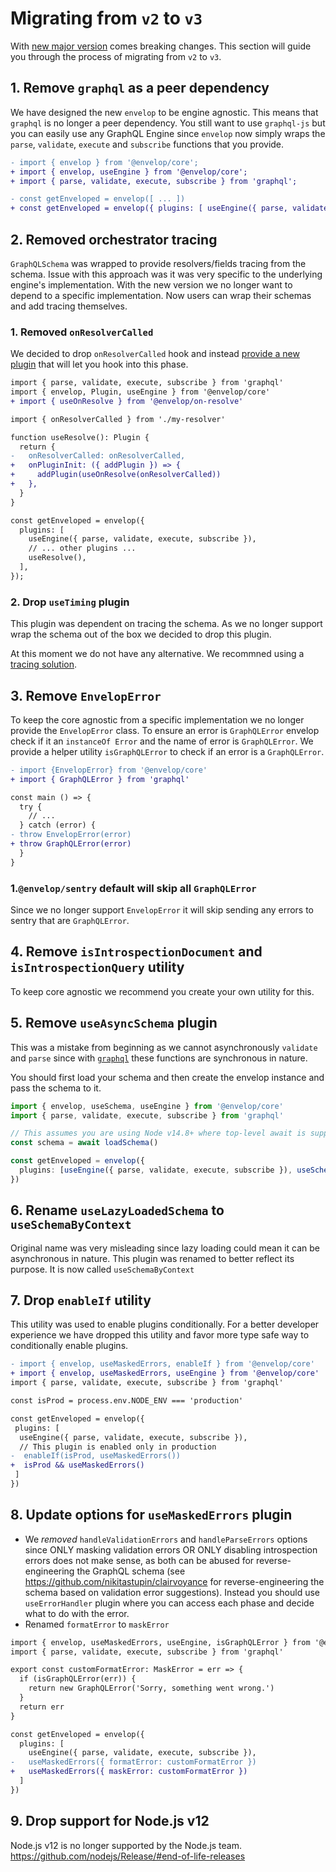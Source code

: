 # Migrating from `v2` to `v3`

With [new major version](https://github.com/n1ru4l/envelop/pull/1487) comes breaking changes. This section will guide you through the process of migrating from `v2` to `v3`.

## 1. Remove `graphql` as a peer dependency

We have designed the new `envelop` to be engine agnostic. This means that `graphql` is no longer a peer dependency. You still want to use `graphql-js` but you can easily use any GraphQL Engine since `envelop` now simply wraps the `parse`, `validate`, `execute` and `subscribe` functions that you provide.

```diff
- import { envelop } from '@envelop/core';
+ import { envelop, useEngine } from '@envelop/core';
+ import { parse, validate, execute, subscribe } from 'graphql';

- const getEnveloped = envelop([ ... ])
+ const getEnveloped = envelop({ plugins: [ useEngine({ parse, validate, execute, subscribe }), ... ] })
```

## 2. Removed orchestrator tracing

`GraphQLSchema` was wrapped to provide resolvers/fields tracing from the schema. Issue with this approach was it was very specific to the underlying engine's implementation. With the new version we no longer want to depend to a specific implementation. Now users can wrap their schemas and add tracing themselves.

### 1. Removed `onResolverCalled`

We decided to drop `onResolverCalled` hook and instead [provide a new plugin](https://github.com/n1ru4l/envelop/pull/1500) that will let you hook into this phase.

```diff
import { parse, validate, execute, subscribe } from 'graphql'
import { envelop, Plugin, useEngine } from '@envelop/core'
+ import { useOnResolve } from '@envelop/on-resolve'

import { onResolverCalled } from './my-resolver'

function useResolve(): Plugin {
  return {
-   onResolverCalled: onResolverCalled,
+   onPluginInit: ({ addPlugin }) => {
+     addPlugin(useOnResolve(onResolverCalled))
+   },
  }
}

const getEnveloped = envelop({
  plugins: [
    useEngine({ parse, validate, execute, subscribe }),
    // ... other plugins ...
    useResolve(),
  ],
});
```

### 2. Drop `useTiming` plugin

This plugin was dependent on tracing the schema. As we no longer support wrap the schema out of the box we decided to drop this plugin.

At this moment we do not have any alternative. We recommned using a [tracing solution](/v3/guides/monitoring-and-tracing).

## 3. Remove `EnvelopError`

To keep the core agnostic from a specific implementation we no longer provide the `EnvelopError` class. To ensure an error is `GraphQLError` envelop check if it an `instanceOf Error` and the name of error is `GraphQLError`. We provide a helper utility `isGraphQLError` to check if an error is a `GraphQLError`.

```diff
- import {EnvelopError} from '@envelop/core'
+ import { GraphQLError } from 'graphql'

const main () => {
  try {
    // ...
  } catch (error) {
- throw EnvelopError(error)
+ throw GraphQLError(error)
  }
}
```

### 1.`@envelop/sentry` default will skip all `GraphQLError`

Since we no longer support `EnvelopError` it will skip sending any errors to sentry that are `GraphQLError`.

## 4. Remove `isIntrospectionDocument` and `isIntrospectionQuery` utility

To keep core agnostic we recommend you create your own utility for this.

## 5. Remove `useAsyncSchema` plugin

This was a mistake from beginning as we cannot asynchronously `validate` and `parse` since with [`graphql`](https://github.com/graphql/graphql-js) these functions are synchronous in nature.

You should first load your schema and then create the envelop instance and pass the schema to it.

```ts
import { envelop, useSchema, useEngine } from '@envelop/core'
import { parse, validate, execute, subscribe } from 'graphql'

// This assumes you are using Node v14.8+ where top-level await is supported
const schema = await loadSchema()

const getEnveloped = envelop({
  plugins: [useEngine({ parse, validate, execute, subscribe }), useSchema(schema)]
})
```

## 6. Rename `useLazyLoadedSchema` to `useSchemaByContext`

Original name was very misleading since lazy loading could mean it can be asynchronous in nature. This plugin was renamed to better reflect its purpose. It is now called `useSchemaByContext`

## 7. Drop `enableIf` utility

This utility was used to enable plugins conditionally. For a better developer experience we have dropped this utility and favor more type safe way to conditionally enable plugins.

```diff
- import { envelop, useMaskedErrors, enableIf } from '@envelop/core'
+ import { envelop, useMaskedErrors, useEngine } from '@envelop/core'
import { parse, validate, execute, subscribe } from 'graphql'

const isProd = process.env.NODE_ENV === 'production'

const getEnveloped = envelop({
 plugins: [
  useEngine({ parse, validate, execute, subscribe }),
  // This plugin is enabled only in production
-  enableIf(isProd, useMaskedErrors())
+  isProd && useMaskedErrors()
 ]
})
```

## 8. Update options for `useMaskedErrors` plugin

- We _removed_ `handleValidationErrors` and `handleParseErrors` options since ONLY masking validation errors OR ONLY disabling introspection errors does not make sense, as both can be abused for reverse-engineering the GraphQL schema (see https://github.com/nikitastupin/clairvoyance for reverse-engineering the schema based on validation error suggestions). Instead you should use `useErrorHandler` plugin where you can access each phase and decide what to do with the error.
- Renamed `formatError` to `maskError`

```diff
import { envelop, useMaskedErrors, useEngine, isGraphQLError } from '@envelop/core'
import { parse, validate, execute, subscribe } from 'graphql'

export const customFormatError: MaskError = err => {
  if (isGraphQLError(err)) {
    return new GraphQLError('Sorry, something went wrong.')
  }
  return err
}

const getEnveloped = envelop({
  plugins: [
    useEngine({ parse, validate, execute, subscribe }),
-   useMaskedErrors({ formatError: customFormatError })
+   useMaskedErrors({ maskError: customFormatError })
  ]
})
```

## 9. Drop support for Node.js v12

Node.js v12 is no longer supported by the Node.js team. https://github.com/nodejs/Release/#end-of-life-releases
